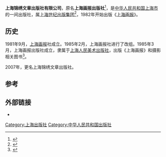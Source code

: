 '''上海锦绣文章出版社有限公司'''，原名'''上海画报出版社'''<ref>{{cite web |title=上海锦绣文章出版社有限公司 |url=https://www.tianyancha.com/company/623766369 |website=[[天眼查|天眼查]] |accessdate=2021-01-19 }}{{Dead link}}</ref>，是[[中华人民共和国|中华人民共和国]][[上海市|上海市]]的一间出版社，属[[上海世纪出版集团|上海世纪出版集团]]<ref>{{Cite web |title=上海世纪出版集团所属单位名录 |url=http://www.shcpg.com.cn/sjcb/cydw.aspx |access-date=2021-12-30 |publisher=上海世纪出版集团 |archive-date=2021-12-30 |archive-url=https://web.archive.org/web/20211230072339/http://www.shcpg.com.cn/sjcb/cydw.aspx }}</ref>，1982年开始出版《[[上海画报_(1982年)|上海画报]]》。

== 历史 ==
{{see|上海画报 (1982年)}}
1981年9月，[[上海画报|上海画报]]社成立。1985年2月，上海画报社进行了改组。1985年3月，上海画报出版社成立，隶属于[[上海人民美术出版社|上海人民美术出版社]]，出版《上海画报》和摄影相关图书<ref>{{cite book |author1=《上海通志》编纂委员会 |title=上海通志·第四十一卷 报业、通讯、出版、广播、电视 |date=2005-04 |publisher=[[上海人民出版社|上海人民出版社]] |location=上海 |url=http://www.shtong.gov.cn/Newsite/node2/node2247/node4598/node79770/node79779/userobject1ai104443.html |accessdate=2021-01-19 |chapter=第一节 出版机构 |archive-date=2011-08-04 |archive-url=https://web.archive.org/web/20110804193904/http://www.shtong.gov.cn/newsite/node2/node2247/node4598/node79770/node79779/userobject1ai104443.html |dead-url=no }}</ref>。

2007年，更名上海锦绣文章出版社。

==参考==
{{reflist}}

== 外部链接 ==
* {{weibo|shjinxiu}}

{{pub-stub}}
{{SH-stub}}

{{上海出版机构}}
[[Category:上海出版社|Category:上海出版社]]
[[Category:中华人民共和国出版社|Category:中华人民共和国出版社]]